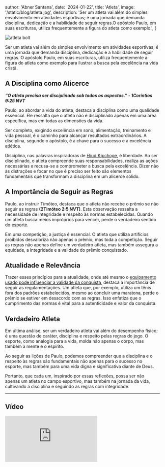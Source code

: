 
  author: 'Abner Santana',
  date: '2024-01-22',
  title: 'Atleta',
  image: '/static/blog/atleta.jpg',
  description:
  'Ser um atleta vai além do simples envolvimento em atividades esportivas; é uma jornada que demanda disciplina, dedicação e a habilidade de seguir regras.O apóstolo Paulo, em suas escrituras, utiliza frequentemente a figura do atleta como exemplo.',
}


<Image src={pic} alt="atleta bolt" />

Ser um atleta vai além do simples envolvimento em atividades esportivas; é uma jornada que demanda disciplina, dedicação e a habilidade de seguir regras. O apóstolo Paulo, em suas escrituras, utiliza frequentemente a figura do atleta como exemplo para ilustrar a busca pela excelência na vida cristã.

## A Disciplina como Alicerce

***“O atleta precisa ser disciplinado sob todos os aspectos.” - 1Coríntios 9:25 NVT***

Paulo, ao abordar a vida do atleta, destaca a disciplina como uma qualidade essencial. 
Ele ressalta que o atleta não é disciplinado apenas em uma área específica, mas em todas as dimensões da vida.

Ser completo, exigindo excelência em sono, alimentação, treinamento e vida pessoal, é o caminho para alcançar resultados extraordinários. A disciplina, segundo o apóstolo, é a chave para o sucesso e a excelência atlética.

Disciplina, nas palavras inspiradoras de <a href="https://www.youtube.com/watch?v=Tc00mDtzIJU" target="_blank">Eliud Kipchoge</a>, é liberdade. Ao ser disciplinado, o atleta compreende suas responsabilidades, realiza as ações necessárias e recusa-se a comprometer a busca pela excelência. Dizer não às distrações e focar no que é preciso ser feito são elementos fundamentais que transformam a disciplina em um alicerce sólido.

## A Importância de Seguir as Regras

Paulo, ao instruir Timóteo, destaca que o atleta não recebe o prêmio se não seguir as regras **(2Timóteo 2:5 NVT)**. Esta observação ressalta a necessidade de integridade e respeito às normas estabelecidas. Quando um atleta busca meios impróprios para vencer, perde o verdadeiro sentido do esporte.

Em uma competição, a justiça é essencial. O atleta que utiliza artifícios proibidos desvaloriza não apenas o prêmio, mas toda a competição. Seguir as regras não apenas define um verdadeiro atleta, mas também assegura a equidade, a integridade e a validade do prêmio conquistado.

## Atualidade e Relevância

Trazer esses princípios para a atualidade, onde até mesmo o <a href="https://ge.globo.com/atletismo/noticia/vencedor-da-maratona-de-vienna-e-desqualificado-por-espessura-do-tenis.ghtml" target="_blank">equipamento usado pode influenciar a validade da conquista</a>, destaca a importância de seguir as regulamentações. Um atleta que, por exemplo, utiliza um tênis fora dos padrões estabelecidos, mesmo ao concluir uma maratona, perde o prêmio se estiver em desacordo com as regras. Isso enfatiza que o cumprimento das normas é vital para a autenticidade e valor da conquista.

## Verdadeiro Atleta

Em última análise, ser um verdadeiro atleta vai além do desempenho físico; é uma questão de caráter, disciplina e respeito pelas regras do jogo. O esporte, como analogia para a vida, molda não apenas o corpo, mas também a mente e o espírito.

Ao seguir as lições de Paulo, podemos compreender que a disciplina e o respeito às regras são fundamentais não apenas para o sucesso no esporte, mas também para uma vida digna e significativa diante de Deus.

Portanto, que cada um, inspirado por essas reflexões, possa ser não apenas um atleta no campo esportivo, mas também na jornada da vida, cultivando a disciplina e seguindo as regras com integridade.
***
## Vídeo
<div class="video-container">
<iframe src="https://www.youtube.com/embed/ummGtQfMcq0" frameborder="0" allow="accelerometer; autoplay; clipboard-write; encrypted-media; gyroscope; picture-in-picture" allowfullscreen></iframe>
</div>